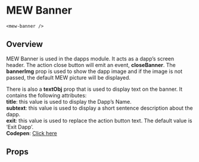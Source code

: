 

# MEW Banner
`<mew-banner />`

## Overview
MEW Banner is used in the dapps module. It acts as a dapp’s screen header. 
The action close button will emit an event, **closeBanner**. The **bannerImg** prop is used to show the dapp image and 
if the image is not passed, the default MEW picture will be displayed. 

There is also a **textObj** prop that is used to display text on the banner. It contains the following attributes: <br />
**title**: this value is used to display the Dapp’s Name. <br />
**subtext**: this value is used to display a short sentence description about the dapp. <br />
**exit**: this value is used to replace the action button text. The default value is ‘Exit Dapp’. <br />
<b>Codepen</b>: <a target="_blank" href="https://codepen.io/gesseekur/pen/JjGOxBa" id="Bar">Click here</a>

## Props
<Props of={MewBanner} />
<Preview><Story id="mewbanner--mew-banner" /></Preview>

